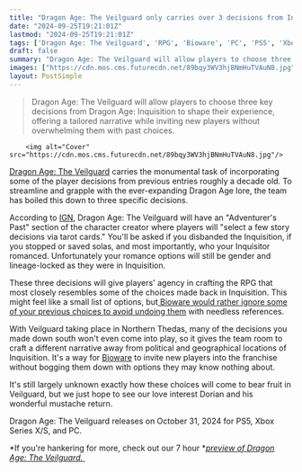 ```yaml
---
title: "Dragon Age: The Veilguard only carries over 3 decisions from Inquisition, but luckily your romance option is one of them"
date: "2024-09-25T19:21:01Z"
lastmod: "2024-09-25T19:21:01Z"
tags: ['Dragon Age: The Veilguard', 'RPG', 'Bioware', 'PC', 'PS5', 'Xbox Series X/S', 'Inquisition', 'Thedas']
draft: false
summary: "Dragon Age: The Veilguard will allow players to choose three key decisions from Dragon Age: Inquisition to shape their experience, offering a tailored narrative while inviting new players without overwhelming them with past choices."
images: ["https://cdn.mos.cms.futurecdn.net/89bqy3WV3hjBNmHuTVAuN8.jpg"]
layout: PostSimple
---
```

> Dragon Age: The Veilguard will allow players to choose three key decisions from Dragon Age: Inquisition to shape their experience, offering a tailored narrative while inviting new players without overwhelming them with past choices.


        <img alt="Cover" src="https://cdn.mos.cms.futurecdn.net/89bqy3WV3hjBNmHuTVAuN8.jpg"/>
        
[Dragon Age: The Veilguard](https://www.gamesradar.com/dragon-age-4-confirmed-release-date-solas-wishlist-news/) carries the monumental task of incorporating some of the player decisions from previous entries roughly a decade old. To streamline and grapple with the ever-expanding Dragon Age lore, the team has boiled this down to three specific decisions.

According to [IGN](https://www.ign.com/articles/how-dragon-age-the-veilguard-grapples-with-the-series-wildly-expansive-lore-and-your-choices-in-it), Dragon Age: The Veilguard will have an "Adventurer's Past" section of the character creator where players will "select a few story decisions via tarot cards." You'll be asked if you disbanded the Inquisition, if you stopped or saved solas, and most importantly, who your Inquisitor romanced. Unfortunately your romance options will still be gender and lineage-locked as they were in Inquisition. 

These three decisions will give players' agency in crafting the RPG that most closely resembles some of the choices made back in Inquisition. This might feel like a small list of options, but[ Bioware would rather ignore some of your previous choices to avoid undoing them](https://www.gamesradar.com/games/dragon-age/dragon-age-the-veilguard-devs-try-to-avoid-the-idea-of-there-being-a-single-canon-and-theyd-rather-ignore-your-choices-in-the-previous-rpgs-than-undo-them/) with needless references. 

With Veilguard taking place in Northern Thedas, many of the decisions you made down south won't even come into play, so it gives the team room to craft a different narrative away from political and geographical locations of Inquisition. It's a way for [Bioware](https://www.gamesradar.com/tag/bioware/) to invite new players into the franchise without bogging them down with options they may know nothing about.

It's still largely unknown exactly how these choices will come to bear fruit in Veilguard, but we just hope to see our love interest Dorian and his wonderful mustache return. 

Dragon Age: The Veilguard releases on October 31, 2024 for PS5, Xbox Series X/S, and PC.

*If you're hankering for more, check out our 7 hour *[<em>preview of Dragon Age: The Veilguard. </em>](https://www.gamesradar.com/games/dragon-age/dragon-age-the-veilguard-hands-on-preview/) 
        